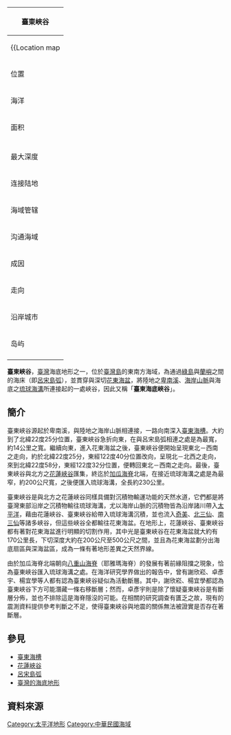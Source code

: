 {{coord|22|21|00.3|N|121|29|56.2|E|scale:1200000|display=title}}
{| class="infobox" align=right width=280px style="font-size:90%"
|-
!colspan=2| 臺東峽谷
|-
|colspan=2 align=center|{{Location map
 |Taiwan
 |relief=0
 |label=臺東峽谷
 |lat_deg=22|lat_min=21
 |lon_deg=121|lon_min=29
 |position=right
 |width=250
 |float=center
 |caption=<center>臺東峽谷在臺灣周圍海域的位置</center>
 |border=none
}}
|----------
! 位置
|[[綠島|綠島]]、[[蘭嶼|蘭嶼]]之間
|----------
! 海洋
|[[太平洋|太平洋]]
|----------
! 面积
|
|----------
! {{nowrap|平均深度}}
| 
|----------
! 最大深度
|
|----------
! 连接陆地
|[[臺灣島|臺灣島]]
|----------
! 海域管辖
|{{ROC}}
|----------
! 沟通海域
|[[臺東海槽|臺東海槽]]、[[花東海盆|花東海盆]]
|----------
! 成因
|
|----------
! 走向
|南向再折東行，轉東北－西南，再轉北－北西，又轉回東北－西南。
|----------
! 沿岸城市
|[[綠島鄉|綠島鄉]]、[[蘭嶼鄉|蘭嶼鄉]]
|----------
! 岛屿
|[[綠島|綠島]]、[[蘭嶼|蘭嶼]]
|----------
|}
'''臺東峽谷'''，[[臺灣|臺灣]]海底地形之一，位於[[臺灣島|臺灣島]]的東南方海域，為通過[[綠島|綠島]]與[[蘭嶼|蘭嶼]]之間的海床（即[[呂宋島弧|呂宋島弧]]），並貫穿與深切[[花東海盆|花東海盆]]，將陸地之[[卑南溪|卑南溪]]、[[海岸山脈|海岸山脈]]與海底之[[琉球海溝|琉球海溝]]所連接起的一處峽谷，因此又稱「'''臺東海底峽谷'''」{{r|地形圖}}{{r|俞何興}}{{r|楊朝敏}}。

== 簡介 ==
臺東峽谷源起於卑南溪，與陸地之海岸山脈相連接，一路向南深入[[臺東海槽|臺東海槽]]{{r|俞何興}}。大約到了北緯22度25分位置，臺東峽谷急折向東，在與呂宋島弧相連之處是為最寬，約14公里之寬{{r|謝欣崧}}{{r|楊朝敏}}。繼續向東，進入花東海盆之後，臺東峽谷便開始呈現東北－西南之走向，約於北緯22度25分，東經122度40分位置改向，呈現北－北西之走向，來到北緯22度58分，東經122度32分位置，便轉回東北－西南之走向{{r|楊朝敏}}。最後，臺東峽谷與北方之[[花蓮峽谷|花蓮峽谷]]匯集，終迄於[[加瓜海脊|加瓜海脊]]北端，在接近琉球海溝之處是為最窄，約200公尺寬，之後便匯入琉球海溝，全長約230公里{{r|謝欣崧}}{{r|楊朝敏}}。

臺東峽谷是與北方之花蓮峽谷同樣具備對沉積物輸運功能的天然水道，它們都是將臺灣東部沿岸之沉積物輸往琉球海溝，尤以海岸山脈的沉積物皆為沿岸諸川帶入[[太平洋|太平洋]]，藉由花蓮峽谷、臺東峽谷給帶入琉球海溝沉積，並也流入[[奇美峽谷|奇美]]、[[北三仙峽谷|北三仙]]、[[南三仙峽谷|南三仙]]等諸多峽谷，但這些峽谷全都輸往花東海盆{{r|海洋學}}。在地形上，花蓮峽谷、臺東峽谷都有著對花東海盆進行明顯的切割作用，其中光是臺東峽谷在花東海盆就大約有170公里長，下切深度大約在200公尺至500公尺之間，並且為花東海盆劃分出海底扇區與深海盆區，成為一條有著地形差異之天然界線{{r|謝欣崧}}{{r|海洋學}}。

由於加瓜海脊北端朝向[[八重山海脊|八重山海脊]]（耶雅瑪海脊）的發展有著前緣阻擋之現象，恰為臺東峽谷匯入琉球海溝之處{{r|卓彥宇}}。在海洋研究學界做出的報告中，曾有謝欣崧、卓彥宇、楊宜學等人都有認為臺東峽谷疑似為活動斷層。其中，謝欣崧、楊宜學都認為臺東峽谷下方可能潛藏一條右移斷層{{r|謝欣崧}}{{r|楊宜學}}；然而，卓彥宇則是除了懷疑臺東峽谷是有斷層分佈，並也不排除這是海脊隱沒的可能{{r|卓彥宇}}。在相關的研究調查有匱乏之故，現有的震測資料提供參考判斷之不足，使得臺東峽谷與地震的關係無法被證實是否存在著斷層{{r|卓彥宇}}。

== 參見 ==
{{portal box|台灣|地球科學}}
* [[臺東海槽|臺東海槽]]
* [[花蓮峽谷|花蓮峽谷]]
* [[呂宋島弧|呂宋島弧]]
* [[臺灣的海底地形|臺灣的海底地形]]

== 資料來源 ==
{{reflist|2|refs=

<ref name="楊朝敏">{{cite book |title=《花東海盆內沈積物分布之初步研究》|chapter=〈4-1.4台東峽谷〉|author=楊朝敏 |publisher=國立臺灣大學海洋硏究所 |language=zh-tw |year=2001 }}</ref>

<ref name="楊宜學">{{cite book |title=《從折射及反射震測資料探討花東海盆地殼速度構造》|chapter=〈第四章 結論與未來展望〉|author=楊宜學 |publisher=國立海洋大學應用地球物理研究所 |language=zh-tw |year=1999 }}</ref>

<ref name="卓彥宇">{{cite book |title=《建國百年天氣分析預報與地震測報研討會論文彙編（100年）——地震測報》|chapter=〈中央氣象局網站外的地震分析：加瓜海脊的地震及其地體構造上的意義〉|author=卓彥宇、李昭興 |publisher=交通部中央氣象局 |language=zh-tw |year=2011 }}</ref>

<ref name="地形圖">{{cite web |url=http://www.odb.ntu.edu.tw/bathy/wp-content/uploads/2010/03/East_TW_web.jpg |title=臺灣東部海域海底地形圖 |work=下載教學檔案 臺灣周圍海域海底地形圖 |author=國立臺灣大學海洋研究所、科技部海洋學門資料庫 |publisher=科技部海洋學門資料庫 |accessdate=2015-10-09 |language=zh-tw |date=2013年10月 |archive-url=https://web.archive.org/web/20160304124630/http://www.odb.ntu.edu.tw/bathy/wp-content/uploads/2010/03/East_TW_web.jpg |archive-date=2016-03-04 |dead-url=yes }}</ref>

<ref name="海洋學">{{cite book |title=《臺灣區域海洋學》|chapter=〈2.5 花東海盆、加瓜海脊及西菲律賓海盆〉|page=第45頁 |author=俞何興 |publisher=國立臺灣大學出版中心 |isbn=978-986-350-045-2 |edition=初版 |language=zh-tw |date=2014年12月}}</ref>

<ref name="俞何興">{{cite web |url=http://www.imece.ntou.edu.tw/ks/images/Yu_handout.pdf |title=台灣東部海域的海底地形簡介 |work=海洋環境與生態研究所 |author=俞何興 |publisher=國立台灣海洋大學 |accessdate=2015-10-09 |language=zh-tw }}{{Dead link|date=2019年6月 |bot=InternetArchiveBot |fix-attempted=yes }}</ref>

<ref name="謝欣崧">{{cite web |url=http://ir.lib.ncu.edu.tw:88/thesis/getfile.asp?date=2012-8-1&file=7350996202001.pdf |title=利用TAMS初步分析台灣東部海域海底地震儀資料 |work=博碩士論文996202001詳細資訊 |author=謝欣崧 |publisher=國立中央大學地球物理研究所 |accessdate=2015-10-09 |language=zh-tw |date=2012年6月}}</ref>

}}

{{臺灣的海底地形}}
[[Category:太平洋地形|Category:太平洋地形]]
[[Category:中華民國海域|Category:中華民國海域]]